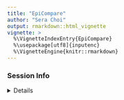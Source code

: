 ```yaml
---
title: "EpiCompare"
author: "Sera Choi"
output: rmarkdown::html_vignette
vignette: >
  %\VignetteIndexEntry{EpiCompare}
  %\usepackage[utf8]{inputenc}
  %\VignetteEngine{knitr::rmarkdown}
---
```


### Session Info

<details> 

```r
utils::sessionInfo()
```

</details>  

